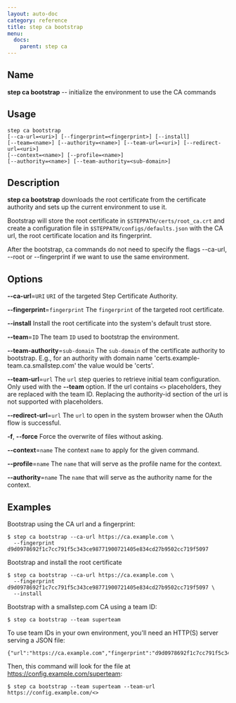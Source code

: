```yaml
---
layout: auto-doc
category: reference
title: step ca bootstrap
menu:
  docs:
    parent: step ca
---
```


## Name
**step ca bootstrap** -- initialize the environment to use the CA commands

## Usage

```raw
step ca bootstrap
[--ca-url=<uri>] [--fingerprint=<fingerprint>] [--install]
[--team=<name>] [--authority=<name>] [--team-url=<uri>] [--redirect-url=<uri>]
[--context=<name>] [--profile=<name>]
[--authority=<name>] [--team-authority=<sub-domain>]
```

## Description

**step ca bootstrap** downloads the root certificate from the certificate
authority and sets up the current environment to use it.

Bootstrap will store the root certificate in `$STEPPATH/certs/root_ca.crt` and
create a configuration file in `$STEPPATH/configs/defaults.json` with the CA
url, the root certificate location and its fingerprint.

After the bootstrap, ca commands do not need to specify the flags
--ca-url, --root or --fingerprint if we want to use the same environment.

## Options


**--ca-url**=`URI`
`URI` of the targeted Step Certificate Authority.

**--fingerprint**=`fingerprint`
The `fingerprint` of the targeted root certificate.

**--install**
Install the root certificate into the system's default trust store.

**--team**=`ID`
The team `ID` used to bootstrap the environment.

**--team-authority**=`sub-domain`
The `sub-domain` of the certificate authority to bootstrap. E.g., for an authority with
domain name 'certs.example-team.ca.smallstep.com' the value would be 'certs'.

**--team-url**=`url`
The `url` step queries to retrieve initial team configuration. Only used with
the **--team** option. If the url contains `<>` placeholders, they are replaced with the team ID.
Replacing the authority-id section of the url is not supported with placeholders.

**--redirect-url**=`url`
The `url` to open in the system browser when the OAuth flow is successful.

**-f**, **--force**
Force the overwrite of files without asking.

**--context**=`name`
The context `name` to apply for the given command.

**--profile**=`name`
The `name` that will serve as the profile name for the context.

**--authority**=`name`
The `name` that will serve as the authority name for the context.

## Examples

Bootstrap using the CA url and a fingerprint:
```shell
$ step ca bootstrap --ca-url https://ca.example.com \
  --fingerprint d9d0978692f1c7cc791f5c343ce98771900721405e834cd27b9502cc719f5097
```

Bootstrap and install the root certificate
```shell
$ step ca bootstrap --ca-url https://ca.example.com \
  --fingerprint d9d0978692f1c7cc791f5c343ce98771900721405e834cd27b9502cc719f5097 \
  --install
```

Bootstrap with a smallstep.com CA using a team ID:
```shell
$ step ca bootstrap --team superteam
```

To use team IDs in your own environment, you'll need an HTTP(S) server
serving a JSON file:
```shell
{"url":"https://ca.example.com","fingerprint":"d9d0978692f1c7cc791f5c343ce98771900721405e834cd27b9502cc719f5097"}
```

Then, this command will look for the file at https://config.example.com/superteam:
```shell
$ step ca bootstrap --team superteam --team-url https://config.example.com/<>
```

